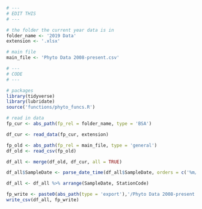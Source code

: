 ```r
# ---
# EDIT THIS
# ---

# the folder the current year data is in
folder_name <- '2019 Data'
extension <- '.xlsx'

# main file
main_file <- 'Phyto Data 2008-present.csv'
```

```r
# ---
# CODE
# ---

# packages
library(tidyverse)
library(lubridate)
source('functions/phyto_funcs.R')

# read in data
fp_cur <- abs_path(fp_rel = folder_name, type = 'BSA')

df_cur <- read_data(fp_cur, extension)

fp_old <- abs_path(fp_rel = main_file, type = 'general')
df_old <- read_csv(fp_old)

df_all <- merge(df_old, df_cur, all = TRUE)

df_all$SampleDate <- parse_date_time(df_all$SampleDate, orders = c('%m/%d/%Y','%m/%d/%y','%Y-%m-%d'))

df_all <- df_all %>% arrange(SampleDate, StationCode)

fp_write <- paste0(abs_path(type = 'export'),'/Phyto Data 2008-present.csv')
write_csv(df_all, fp_write)
```


